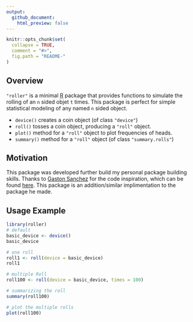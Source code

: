 ```yaml
---
output:
  github_document:
    html_preview: false
---
```


<!-- README.md is generated from README.Rmd. Please edit that file -->

```r
knitr::opts_chunk$set(
  collapse = TRUE,
  comment = "#>",
  fig.path = "README-"
)
```


## Overview

`"roller"` is a minimal [R](http://www.r-project.org/) package 
that provides functions to simulate the rolling of an `n` sided objet `t` times.
This package is perfect for simple statistical modeling of any named `n` sided object. 

* `device()` creates a coin object (of class `"device"`)
* `roll()` tosses a coin object, producing a `"roll"` object.
* `plot()` method for a `"roll"` object to plot frequencies of heads.
* `summary()` method for a `"roll"` object (of class `"summary.rolls"`)

## Motivation

This package was developed further build my personal package building skills.
Thanks to [Gaston Sanchez](http://www.gastonsanchez.com/) for the code inspiration, 
which can be found [here](https://github.com/gastonstat/cointoss). This package is an
addition/similar implimentation to the package he made.

## Usage Example

```r

library(roller)
# default
basic_device <- device()
basic_device

# one roll
roll1 <- roll(device = basic_device)
roll1

# multiple Roll
roll100 <- roll(device = basic_device, times = 100)

# summarizing the roll
summary(roll100)

# plot the multiple rolls
plot(roll100)
```

